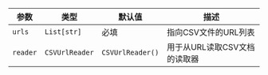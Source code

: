 | 参数 | 类型 | 默认值 | 描述 |
| --- | --- | --- | --- |
| `urls` | `List[str]` | 必填 | 指向CSV文件的URL列表 |
| `reader` | `CSVUrlReader` | `CSVUrlReader()` | 用于从URL读取CSV文档的读取器 |